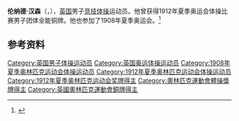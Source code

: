 {{NoteTA|G1=Sports}}
'''伦纳德·汉森'''（{{lang-en|Leonard Hanson}}，{{bd|1887年|11月1日|1949年|10月27日}}），[[英国|英国]]男子[[竞技体操|竞技体操]]运动员。他曾获得1912年夏季奥运会体操比赛男子团体全能铜牌。他也参加了1908年夏季奥运会。<ref>{{Cite web|title=Leonard HANSON|url=https://www.olympic.org/leonard-hanson|accessdate=2021-03-25|work=International Olympic Committee|archive-date=2017-11-16|archive-url=https://web.archive.org/web/20171116184830/https://www.olympic.org/Leonard-Hanson|dead-url=no}}</ref>

== 参考资料 ==
{{reflist}}

{{Authority control}}
{{DEFAULTSORT:Hanson, Leonard}}
[[Category:英国男子体操运动员|Category:英国男子体操运动员]]
[[Category:英国奥运体操运动员|Category:英国奥运体操运动员]]
[[Category:1908年夏季奥林匹克运动会体操运动员|Category:1908年夏季奥林匹克运动会体操运动员]]
[[Category:1912年夏季奥林匹克运动会体操运动员|Category:1912年夏季奥林匹克运动会体操运动员]]
[[Category:1912年夏季奥林匹克运动会奖牌得主|Category:1912年夏季奥林匹克运动会奖牌得主]]
[[Category:奧林匹克運動會體操獎牌得主|Category:奧林匹克運動會體操獎牌得主]]
[[Category:英國奧林匹克運動會銅牌得主|Category:英國奧林匹克運動會銅牌得主]]
